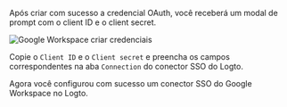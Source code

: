 Após criar com sucesso a credencial OAuth, você receberá um modal de prompt com o client ID e o client secret.

<img
  src="/img/assets/google_workspace_create_credentials.webp"
  alt="Google Workspace criar credenciais"
/>

Copie o `Client ID` e o `Client secret` e preencha os campos correspondentes na aba `Connection` do conector SSO do Logto.

Agora você configurou com sucesso um conector SSO do Google Workspace no Logto.
